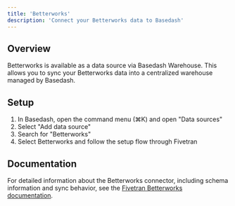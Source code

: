 ```yaml
---
title: 'Betterworks'
description: 'Connect your Betterworks data to Basedash'
---
```


## Overview

Betterworks is available as a data source via Basedash Warehouse. This allows you to sync your Betterworks data into a centralized warehouse managed by Basedash.

## Setup

1. In Basedash, open the command menu (⌘K) and open "Data sources"
2. Select "Add data source"
3. Search for "Betterworks"
4. Select Betterworks and follow the setup flow through Fivetran

## Documentation

For detailed information about the Betterworks connector, including schema information and sync behavior, see the [Fivetran Betterworks documentation](https://fivetran.com/docs/connectors/applications/betterworks).
